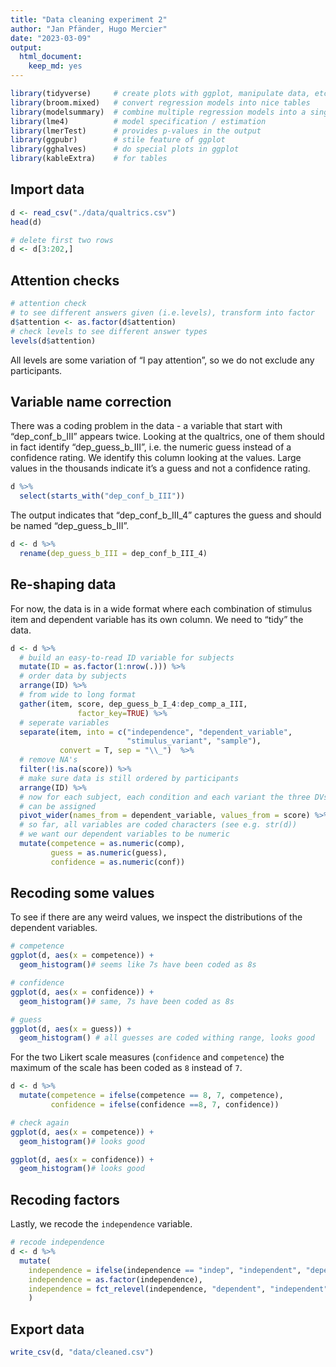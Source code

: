 ```yaml
---
title: "Data cleaning experiment 2"
author: "Jan Pfänder, Hugo Mercier"
date: "2023-03-09"
output: 
  html_document: 
    keep_md: yes
---
```


```r
library(tidyverse)     # create plots with ggplot, manipulate data, etc.
library(broom.mixed)   # convert regression models into nice tables
library(modelsummary)  # combine multiple regression models into a single table
library(lme4)          # model specification / estimation 
library(lmerTest)      # provides p-values in the output
library(ggpubr)        # stile feature of ggplot
library(gghalves)      # do special plots in ggplot
library(kableExtra)    # for tables
```

## Import data

```r
d <- read_csv("./data/qualtrics.csv")
head(d)

# delete first two rows
d <- d[3:202,]
```


## Attention checks

```r
# attention check
# to see different answers given (i.e.levels), transform into factor
d$attention <- as.factor(d$attention)
# check levels to see different answer types
levels(d$attention) 
```
All levels are some variation of "I pay attention", so we do not exclude any participants. 

## Variable name correction

There was a coding problem in the data - a variable that start with "dep_conf_b_III" appears twice. Looking at the qualtrics, one of them should in fact identify "dep_guess_b_III", i.e. the numeric guess instead of a confidence rating. We identify this column looking at the values. Large values in the thousands indicate it's a guess and not a confidence rating. 

```r
d %>% 
  select(starts_with("dep_conf_b_III"))
```

The output indicates that "dep_conf_b_III_4" captures the guess and should be named "dep_guess_b_III". 

```r
d <- d %>% 
  rename(dep_guess_b_III = dep_conf_b_III_4)
```

## Re-shaping data

For now, the data is in a wide format where each combination of stimulus item and dependent variable has its own column. We need to "tidy" the data. 

```r
d <- d %>% 
  # build an easy-to-read ID variable for subjects
  mutate(ID = as.factor(1:nrow(.))) %>% 
  # order data by subjects
  arrange(ID) %>% 
  # from wide to long format
  gather(item, score, dep_guess_b_I_4:dep_comp_a_III,
               factor_key=TRUE) %>% 
  # seperate variables 
  separate(item, into = c("independence", "dependent_variable", 
                          "stimulus_variant", "sample"), 
           convert = T, sep = "\\_")  %>% 
  # remove NA's
  filter(!is.na(score)) %>% 
  # make sure data is still ordered by participants
  arrange(ID) %>%
  # now for each subject, each condition and each variant the three DVs
  # can be assigned
  pivot_wider(names_from = dependent_variable, values_from = score) %>% 
  # so far, all variables are coded characters (see e.g. str(d))
  # we want our dependent variables to be numeric
  mutate(competence = as.numeric(comp),
         guess = as.numeric(guess), 
         confidence = as.numeric(conf))
```

## Recoding some values

To see if there are any weird values, we inspect the distributions of the dependent variables.
```r
# competence
ggplot(d, aes(x = competence)) +
  geom_histogram()# seems like 7s have been coded as 8s

# confidence
ggplot(d, aes(x = confidence)) +
  geom_histogram()# same, 7s have been coded as 8s

# guess
ggplot(d, aes(x = guess)) +
  geom_histogram() # all guesses are coded withing range, looks good
```

For the two Likert scale measures (`confidence` and `competence`) the maximum of the scale has been coded as `8` instead of `7`. 

```r
d <- d %>% 
  mutate(competence = ifelse(competence == 8, 7, competence), 
         confidence = ifelse(confidence ==8, 7, confidence))

# check again
ggplot(d, aes(x = competence)) +
  geom_histogram()# looks good

ggplot(d, aes(x = confidence)) +
  geom_histogram()# looks good
```

## Recoding factors

Lastly, we recode the `independence` variable. 

```r
# recode independence
d <- d %>%
  mutate(
    independence = ifelse(independence == "indep", "independent", "dependent"),
    independence = as.factor(independence),
    independence = fct_relevel(independence, "dependent", "independent")
    )
```

## Export data

```r
write_csv(d, "data/cleaned.csv")
```





